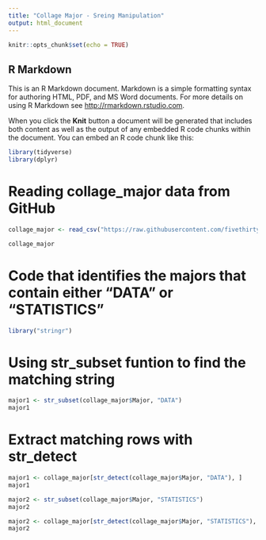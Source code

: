```yaml
---
title: "Collage Major - Sreing Manipulation"
output: html_document
---
```


```r
knitr::opts_chunk$set(echo = TRUE)
```

## R Markdown

This is an R Markdown document. Markdown is a simple formatting syntax for authoring HTML, PDF, and MS Word documents. For more details on using R Markdown see <http://rmarkdown.rstudio.com>.

When you click the **Knit** button a document will be generated that includes both content as well as the output of any embedded R code chunks within the document. You can embed an R code chunk like this:

```r
library(tidyverse)
library(dplyr)
```

# Reading collage_major data from GitHub

```r
collage_major <- read_csv("https://raw.githubusercontent.com/fivethirtyeight/data/master/college-majors/all-ages.csv")

collage_major
```
# Code that identifies the majors that contain either "DATA" or "STATISTICS"
```r
library("stringr")
```
# Using str_subset funtion to find the matching string
```r

major1 <- str_subset(collage_major$Major, "DATA")
major1
```
# Extract matching rows with str_detect
```r
major1 <- collage_major[str_detect(collage_major$Major, "DATA"), ]  
major1

```

```r
major2 <- str_subset(collage_major$Major, "STATISTICS")
major2
```

```r
major2 <- collage_major[str_detect(collage_major$Major, "STATISTICS"), ]  
major2
```

